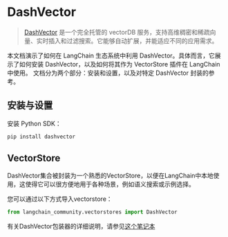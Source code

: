 # DashVector

> [DashVector](https://help.aliyun.com/document_detail/2510225.html) 是一个完全托管的 vectorDB 服务，支持高维稠密和稀疏向量、实时插入和过滤搜索。它能够自动扩展，并能适应不同的应用需求。

本文档演示了如何在 LangChain 生态系统中利用 DashVector。具体而言，它展示了如何安装 DashVector，以及如何将其作为 VectorStore 插件在 LangChain 中使用。
文档分为两个部分：安装和设置，以及对特定 DashVector 封装的参考。

## 安装与设置
安装 Python SDK：
```bash
pip install dashvector
```

## VectorStore

DashVector集合被封装为一个熟悉的VectorStore，以便在LangChain中本地使用，这使得它可以很方便地用于各种场景，例如语义搜索或示例选择。

您可以通过以下方式导入vectorstore：
```python
from langchain_community.vectorstores import DashVector
```

有关DashVector包装器的详细说明，请参见[这个笔记本](/docs/integrations/vectorstores/dashvector)